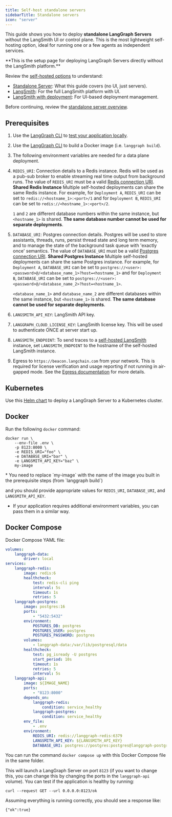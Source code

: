 ```yaml
---
title: Self-host standalone servers
sidebarTitle: Standalone servers
icon: "server"
---
```


This guide shows you how to deploy **standalone <Tooltip tip="The server that runs your LangGraph applications.">LangGraph Servers</Tooltip>** without the LangSmith UI or control plane. This is the most lightweight self-hosting option, ideal for running one or a few agents as independent services.

<Note>
**This is the setup page for deploying LangGraph Servers directly without the LangSmith platform.**

Review the [self-hosted options](/langsmith/self-hosted) to understand:
- [Standalone Server](/langsmith/self-hosted#standalone-server): What this guide covers (no UI, just servers).
- [LangSmith](/langsmith/self-hosted#langsmith): For the full LangSmith platform with UI.
- [LangSmith with deployment](/langsmith/self-hosted#langsmith-with-deployment): For UI-based deployment management.

Before continuing, review the [standalone server overview](/langsmith/self-hosted#standalone-server).
</Note>

## Prerequisites

1. Use the [LangGraph CLI](/langsmith/cli) to [test your application locally](/langsmith/local-server).
2. Use the [LangGraph CLI](/langsmith/cli) to build a Docker image (i.e. `langgraph build`).
3. The following environment variables are needed for a data plane deployment.
  1. `REDIS_URI`: Connection details to a Redis instance. Redis will be used as a pub-sub broker to enable streaming real time output from background runs. The value of `REDIS_URI` must be a valid [Redis connection URI](https://redis-py.readthedocs.io/en/stable/connections.html#redis.Redis.from_url).
        <Note>
        **Shared Redis Instance**
        Multiple self-hosted deployments can share the same Redis instance. For example, for `Deployment A`, `REDIS_URI` can be set to `redis://<hostname_1>:<port>/1` and for `Deployment B`, `REDIS_URI` can be set to `redis://<hostname_1>:<port>/2`.

        `1` and `2` are different database numbers within the same instance, but `<hostname_1>` is shared. **The same database number cannot be used for separate deployments**.
        </Note>
  2. `DATABASE_URI`: Postgres connection details. Postgres will be used to store assistants, threads, runs, persist thread state and long term memory, and to manage the state of the background task queue with 'exactly once' semantics. The value of `DATABASE_URI` must be a valid [Postgres connection URI](https://www.postgresql.org/docs/current/libpq-connect.html#LIBPQ-CONNSTRING-URIS).
        <Note>
        **Shared Postgres Instance**
        Multiple self-hosted deployments can share the same Postgres instance. For example, for `Deployment A`, `DATABASE_URI` can be set to `postgres://<user>:<password>@/<database_name_1>?host=<hostname_1>` and for `Deployment B`, `DATABASE_URI` can be set to `postgres://<user>:<password>@/<database_name_2>?host=<hostname_1>`.

        `<database_name_1>` and `database_name_2` are different databases within the same instance, but `<hostname_1>` is shared. **The same database cannot be used for separate deployments**.
        </Note>
  3. `LANGSMITH_API_KEY`: LangSmith API key.
  4. `LANGGRAPH_CLOUD_LICENSE_KEY`: LangSmith license key. This will be used to authenticate ONCE at server start up.
  5. `LANGSMITH_ENDPOINT`: To send traces to a [self-hosted LangSmith](/langsmith/self-hosted) instance, set `LANGSMITH_ENDPOINT` to the hostname of the self-hosted LangSmith instance.
4. Egress to `https://beacon.langchain.com` from your network. This is required for license verification and usage reporting if not running in air-gapped mode. See the [Egress documentation](/langsmith/egress-metrics-metadata) for more details.

<a id="helm"></a>
## Kubernetes

Use this [Helm chart](https://github.com/langchain-ai/helm/blob/main/charts/langgraph-cloud/README.md) to deploy a LangGraph Server to a Kubernetes cluster.

## Docker

Run the following `docker` command:

```shell
docker run \
    --env-file .env \
    -p 8123:8000 \
    -e REDIS_URI="foo" \
    -e DATABASE_URI="bar" \
    -e LANGSMITH_API_KEY="baz" \
    my-image
```

<Note>
* You need to replace `my-image` with the name of the image you built in the prerequisite steps (from `langgraph build`)

and you should provide appropriate values for `REDIS_URI`, `DATABASE_URI`, and `LANGSMITH_API_KEY`.

* If your application requires additional environment variables, you can pass them in a similar way.
</Note>

## Docker Compose

Docker Compose YAML file:

```yml
volumes:
    langgraph-data:
        driver: local
services:
    langgraph-redis:
        image: redis:6
        healthcheck:
            test: redis-cli ping
            interval: 5s
            timeout: 1s
            retries: 5
    langgraph-postgres:
        image: postgres:16
        ports:
            - "5432:5432"
        environment:
            POSTGRES_DB: postgres
            POSTGRES_USER: postgres
            POSTGRES_PASSWORD: postgres
        volumes:
            - langgraph-data:/var/lib/postgresql/data
        healthcheck:
            test: pg_isready -U postgres
            start_period: 10s
            timeout: 1s
            retries: 5
            interval: 5s
    langgraph-api:
        image: ${IMAGE_NAME}
        ports:
            - "8123:8000"
        depends_on:
            langgraph-redis:
                condition: service_healthy
            langgraph-postgres:
                condition: service_healthy
        env_file:
            - .env
        environment:
            REDIS_URI: redis://langgraph-redis:6379
            LANGSMITH_API_KEY: ${LANGSMITH_API_KEY}
            DATABASE_URI: postgres://postgres:postgres@langgraph-postgres:5432/postgres?sslmode=disable
```

You can run the command `docker compose up` with this Docker Compose file in the same folder.

This will launch a LangGraph Server on port `8123` (if you want to change this, you can change this by changing the ports in the `langgraph-api` volume). You can test if the application is healthy by running:

```shell
curl --request GET --url 0.0.0.0:8123/ok
```

Assuming everything is running correctly, you should see a response like:

```shell
{"ok":true}
```
